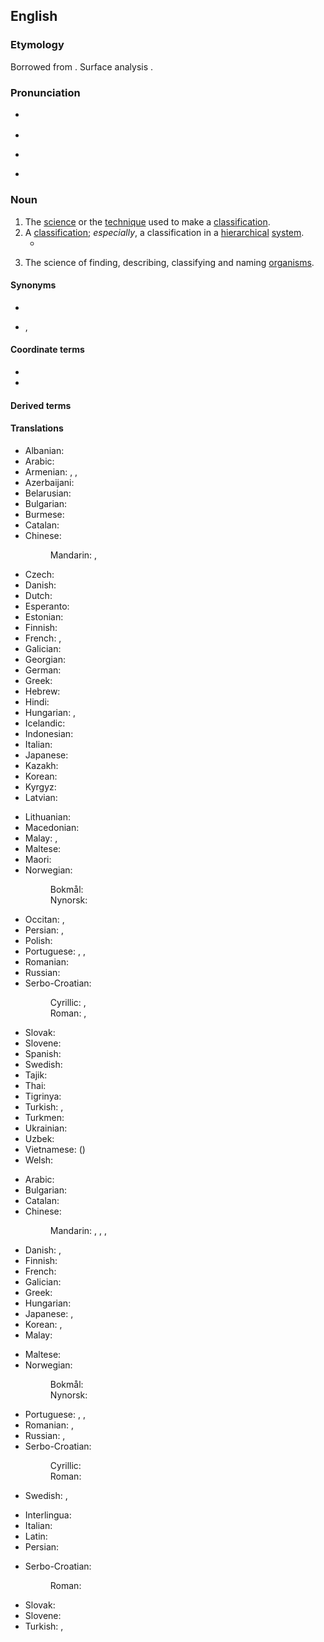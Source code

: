 ==English==
{{wikipedia}}

===Etymology===
{{root|en|ine-pro|*teh₂g-|id=order}}
Borrowed from {{bor|en|fr|taxonomie}}. Surface analysis {{confix|en|taxo|nomy}}.

===Pronunciation===
* {{a|UK}} {{IPA|en|/tækˈsɒnəmi/}}
* {{audio|en|LL-Q1860 (eng)-Vealhurl-taxonomy.wav|Audio (UK)}}
* {{a|US}} {{IPA|en|/tækˈsɑːnəmi/}}
* {{rhymes|en|ɒnəmi|s=4}}

===Noun===
{{en-noun|~}}

# The [[science]] or the [[technique]] used to make a [[classification]].
# A [[classification]]; ''especially'', a classification in a [[hierarchical]] [[system]].
#* {{quote-journal|en|date=2022-04-20|author=Mariella Rudi|title=Tostitos Hint of Lime has zero lime – but it’s still the perfect chip|journal={{w|The Guardian}}|url=https://www.theguardian.com/lifeandstyle/2022/apr/20/tostitos-hint-of-lime-chip-lawsuit|passage=Very little exists in the annals of the interwebs about Tostitos Hint of Lime. Many nights I’ve sucked down crusty mossed fingertips and typed away in a green-out (like a blackout, but from eating too much Tostitos Hint of Lime), searching for a like-minded fanclub, historical '''taxonomy''', or even a press release.}}
# {{lb|en|taxonomy|uncountable}} The science of finding, describing, classifying and naming [[organism]]s.

====Synonyms====
* {{l|en|taxonomics}}
* {{sense|science of finding, describing, classifying and naming organisms}} {{l|en|alpha taxonomy}}, {{l|en|biotaxonomy}}

====Coordinate terms====
* {{l|en|nomenclature}}
* {{l|en|ontology}}

====Derived terms====
{{col4|en
|chemotaxonomy
|alpha taxonomy
|cytotaxonomy
|ethnotaxonomy
|folk taxonomy
|ichnotaxonomy
|numerical taxonomy
|zootaxonomy
|parataxonomy
|cybertaxonomy
|phylotaxonomy
|morphotaxonomy
|subtaxonomy
|supertaxonomy
|scientific taxonomy
|taxonomic
|taxon
}}

====Translations====
{{trans-top|science of finding, describing, classifying and naming organisms}}
* Albanian: {{t|sq|taksonomi|f}}
* Arabic: {{t|ar|عِلْم التَّصْنِيف|m}}
* Armenian: {{t+|hy|տաքսոնոմիա}}, {{t+|hy|կարգաբանություն}}, {{t+|hy|կարգաբաշխություն}}
* Azerbaijani: {{t|az|taksonomiya}}
* Belarusian: {{t|be|таксано́мія|f}}
* Bulgarian: {{t+|bg|таксоно́мия|f}}
* Burmese: {{t+|my|မျိုးခွဲပညာ}}
* Catalan: {{t+|ca|taxonomia|f}}
* Chinese:
*: Mandarin: {{t+|cmn|分類學}}, {{t+|cmn|分类学|tr=fēnlèixué}}
* Czech: {{t+|cs|taxonomie|f}}
* Danish: {{t+|da|taksonomi|c}}
* Dutch: {{t+|nl|taxonomie|f}}
* Esperanto: {{t|eo|taksonomio}}
* Estonian: {{t|et|taksonoomia}}
* Finnish: {{t+|fi|taksonomia}}
* French: {{t+|fr|taxinomie|f}}, {{t+|fr|taxonomie|f}}
* Galician: {{t+|gl|taxonomía|f}}
* Georgian: {{t|ka|ტაქსონომია}}
* German: {{t+|de|Taxonomie|f}}
* Greek: {{t+|el|ταξινομία|f}}
* Hebrew: {{t+|he|טַקְסוֹנוֹמְיָה|f|tr=taksonómya}}
* Hindi: {{t|hi|वर्गिकी|m}}
* Hungarian: {{t+|hu|rendszertan}}, {{t+|hu|taxonómia}}
* Icelandic: {{t|is|flokkunarfræði|m}}
* Indonesian: {{t+|id|taksonomi}}
* Italian: {{t+|it|tassonomia|f}}
* Japanese: {{t+|ja|分類学|tr=ぶんるいがく, bunruigaku}}
* Kazakh: {{t|kk|таксономия}}
* Korean: {{t+|ko|분류학(分類學)}}
* Kyrgyz: {{t|ky|таксономия}}
* Latvian: {{t|lv|taksonomija|f}}
{{trans-mid}}
* Lithuanian: {{t+|lt|taksonomija|f}}
* Macedonian: {{t|mk|таксономија|f}}
* Malay: {{t|ms|kaji urutan}}, {{t+|ms|taksonomi}}
* Maltese: {{t|mt|tassonomija|?}}
* Maori: {{t|mi|pūnaha whakarōpū}}
* Norwegian:
*: Bokmål: {{t+|nb|taksonomi|m}}
*: Nynorsk: {{t|nn|taksonomi|m}}
* Occitan: {{t|oc|taxonomia|f}}, {{t|oc|taxinomia|f}}
* Persian: {{t|fa|آرایه‌بندی|tr=ârâye-bandi}}, {{t|fa|آرایه‌شناسی|tr=ârâye-šenâsi}}
* Polish: {{t+|pl|taksonomia|f}}
* Portuguese: {{t+|pt|taxonomia|f}}, {{t+|pt|taxinomia|f}}, {{t+|pt|taxionomia|f}}
* Romanian: {{t+|ro|taxonomie|f}}
* Russian: {{t+|ru|таксоно́мия|f}}
* Serbo-Croatian:
*: Cyrillic: {{t|sh|таксоно̀мија|f}}, {{t|sh|система̀тика|f}}
*: Roman: {{t+|sh|taksonòmija|f}}, {{t+|sh|sistemàtika|f}}
* Slovak: {{t|sk|taxonómia|f}}
* Slovene: {{t+|sl|taksonomija|f}}
* Spanish: {{t+|es|taxonomía|f}}
* Swedish: {{t+|sv|taxonomi|c}}
* Tajik: {{t|tg|таксономия}}
* Thai: {{t|th|อนุกรมวิธาน}}
* Tigrinya: {{t|ti|ስነ ምደባ}}
* Turkish: {{t+|tr|sınıflandırma}}, {{t+|tr|taksonomi}}
* Turkmen: {{t|tk|taksonomiýa}}
* Ukrainian: {{t|uk|таксоно́мія|f}}
* Uzbek: {{t+|uz|taksonomiya}}
* Vietnamese: {{t|vi|phân loại học}} ({{t|vi|分類學}})
* Welsh: {{t+|cy|tacsonomeg|f}}
{{trans-bottom}}

{{trans-top|classification in a hierarchical system}}
* Arabic: {{t|ar|تَصْنِيف|m}}
* Bulgarian: {{t+|bg|класифика́ция|f}}
* Catalan: {{t+|ca|taxonomia|f}}
* Chinese:
*: Mandarin: {{t+|cmn|分類法}}, {{t+|cmn|分类法|tr=fēnlèifǎ}}, {{t+|cmn|分類}}, {{t+|cmn|分类|tr=fēnlèi}}
* Danish: {{t+|da|taksonomi|c}}, {{t|da|systematik|c}}
* Finnish: {{t+|fi|taksonomia}}
* French: {{t+|fr|taxinomie|f}}
* Galician: {{t+|gl|taxonomía|f}}
* Greek: {{t+|el|ταξινόμηση|f}}
* Hungarian: {{t+|hu|osztályozás}}
* Japanese: {{t|ja|分類法|tr=ぶんふいほう, bunruihō}}, {{t+|ja|分類|tr=ぶんふい, bunrui}}
* Korean: {{t|ko|분류법(分類法)}}, {{t+|ko|분류(分類)}}
* Malay: {{t+|ms|taksonomi}}
{{trans-mid}}
* Maltese: {{t|mt|tassonomija|?}}
* Norwegian:
*: Bokmål: {{t+|nb|taksonomi|m}}
*: Nynorsk: {{t|nn|taksonomi|m}}
* Portuguese: {{t+|pt|taxonomia|f}}, {{t+|pt|taxinomia|f}}, {{t+|pt|taxionomia|f}}
* Romanian: {{t+|ro|taxonomie|f}}, {{t|ro|ierarhică clasificare|f}}
* Russian: {{t+|ru|система́тика|f}}, {{t+|ru|классифика́ция}}
* Serbo-Croatian:
*: Cyrillic: {{t|sh|таксоно̀мија|f}}
*: Roman: {{t+|sh|taksonòmija|f}}
* Swedish: {{t+|sv|taxonomi|c}}, {{t+|sv|systematik|c}}
{{trans-bottom}}

{{checktrans-top}}
* Interlingua: {{t-check|ia|taxinomia}}
* Italian: {{t+check|it|tassonomia|f}}
* Latin: {{t+check|la|taxonomia|f}}
* Persian: {{t+check|fa|رده بندی|tr=rade bandi}}
{{trans-mid}}
* Serbo-Croatian:
*: Roman: {{t+check|sh|taksonòmija|f}}
* Slovak: {{t-check|sk|taxonómia|f}}
* Slovene: {{t+check|sl|taksonomija|f}}
* Turkish: {{t-check|tr|sınıflandırma bilimi}}, {{t+check|tr|taksonomi}}
{{trans-bottom}}